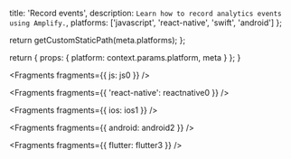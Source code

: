 
  title: 'Record events',
  description: `Learn how to record analytics events using Amplify.`,
  platforms: ['javascript', 'react-native', 'swift', 'android']
};

  return getCustomStaticPath(meta.platforms);
};

  return {
    props: {
      platform: context.params.platform,
      meta
    }
  };
}


<Fragments fragments={{ js: js0 }} />


<Fragments fragments={{ 'react-native': reactnative0 }} />


<Fragments fragments={{ ios: ios1 }} />


<Fragments fragments={{ android: android2 }} />


<Fragments fragments={{ flutter: flutter3 }} />
